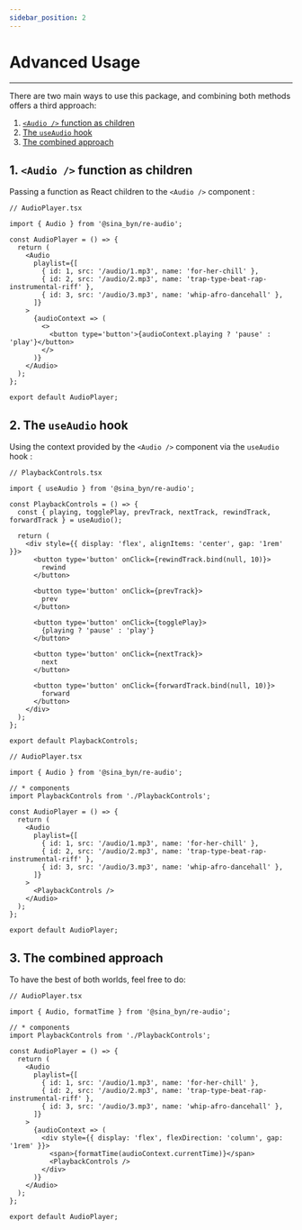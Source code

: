 ```yaml
---
sidebar_position: 2
---
```



# Advanced Usage

---

There are two main ways to use this package, and combining both methods offers a third approach:

1. [`<Audio />` function as children](#1-audio--function-as-children)
2. [The `useAudio` hook](#2-the-useaudio-hook)
3. [The combined approach](#3-the-combined-approach)

## 1. `<Audio />` function as children
Passing a function as React children to the `<Audio />` component :

```tsx
// AudioPlayer.tsx

import { Audio } from '@sina_byn/re-audio';

const AudioPlayer = () => {
  return (
    <Audio
      playlist={[
        { id: 1, src: '/audio/1.mp3', name: 'for-her-chill' },
        { id: 2, src: '/audio/2.mp3', name: 'trap-type-beat-rap-instrumental-riff' },
        { id: 3, src: '/audio/3.mp3', name: 'whip-afro-dancehall' },
      ]}
    >
      {audioContext => (
        <>
          <button type='button'>{audioContext.playing ? 'pause' : 'play'}</button>
        </>
      )}
    </Audio>
  );
};

export default AudioPlayer;
```

## 2. The `useAudio` hook
Using the context provided by the `<Audio />` component via the `useAudio` hook :

```tsx
// PlaybackControls.tsx

import { useAudio } from '@sina_byn/re-audio';

const PlaybackControls = () => {
  const { playing, togglePlay, prevTrack, nextTrack, rewindTrack, forwardTrack } = useAudio();

  return (
    <div style={{ display: 'flex', alignItems: 'center', gap: '1rem' }}>
      <button type='button' onClick={rewindTrack.bind(null, 10)}>
        rewind
      </button>

      <button type='button' onClick={prevTrack}>
        prev
      </button>

      <button type='button' onClick={togglePlay}>
        {playing ? 'pause' : 'play'}
      </button>

      <button type='button' onClick={nextTrack}>
        next
      </button>

      <button type='button' onClick={forwardTrack.bind(null, 10)}>
        forward
      </button>
    </div>
  );
};

export default PlaybackControls;
```

```tsx
// AudioPlayer.tsx

import { Audio } from '@sina_byn/re-audio';

// * components
import PlaybackControls from './PlaybackControls';

const AudioPlayer = () => {
  return (
    <Audio
      playlist={[
        { id: 1, src: '/audio/1.mp3', name: 'for-her-chill' },
        { id: 2, src: '/audio/2.mp3', name: 'trap-type-beat-rap-instrumental-riff' },
        { id: 3, src: '/audio/3.mp3', name: 'whip-afro-dancehall' },
      ]}
    >
      <PlaybackControls />
    </Audio>
  );
};

export default AudioPlayer;
```
## 3. The combined approach
To have the best of both worlds, feel free to do:

```tsx
// AudioPlayer.tsx

import { Audio, formatTime } from '@sina_byn/re-audio';

// * components
import PlaybackControls from './PlaybackControls';

const AudioPlayer = () => {
  return (
    <Audio
      playlist={[
        { id: 1, src: '/audio/1.mp3', name: 'for-her-chill' },
        { id: 2, src: '/audio/2.mp3', name: 'trap-type-beat-rap-instrumental-riff' },
        { id: 3, src: '/audio/3.mp3', name: 'whip-afro-dancehall' },
      ]}
    >
      {audioContext => (
        <div style={{ display: 'flex', flexDirection: 'column', gap: '1rem' }}>
          <span>{formatTime(audioContext.currentTime)}</span>
          <PlaybackControls />
        </div>
      )}
    </Audio>
  );
};

export default AudioPlayer;
```
